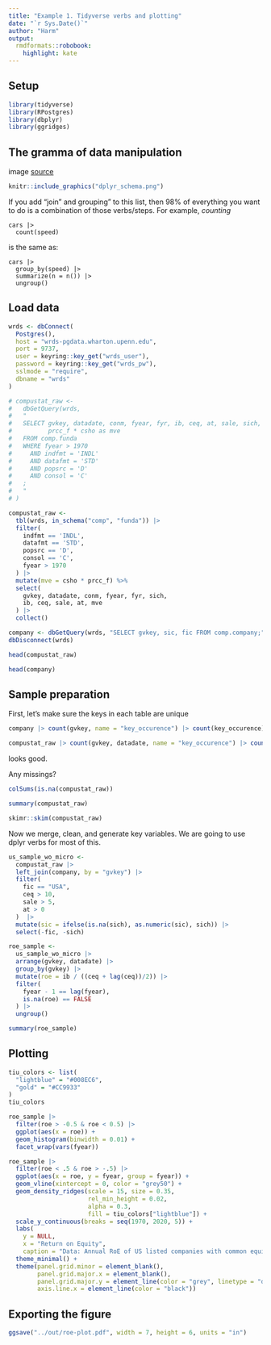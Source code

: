 ```yaml
---
title: "Example 1. Tidyverse verbs and plotting"
date: "`r Sys.Date()`"
author: "Harm"
output:
  rmdformats::robobook:
    highlight: kate
---
```


## Setup

```r
library(tidyverse)
library(RPostgres)
library(dbplyr)
library(ggridges)
```



## The gramma of data manipulation

image [source](http://perso.ens-lyon.fr/lise.vaudor/dplyr/) 

```r
knitr::include_graphics("dplyr_schema.png")
```

If you add "join" and grouping" to this list, then 98% of everything you want to do is a combination of those verbs/steps. For example, *counting*

    cars |> 
      count(speed) 

is the same as:

    cars |> 
      group_by(speed) |> 
      summarize(n = n()) |> 
      ungroup()



## Load data

```r
wrds <- dbConnect(
  Postgres(),
  host = "wrds-pgdata.wharton.upenn.edu",
  port = 9737,
  user = keyring::key_get("wrds_user"),
  password = keyring::key_get("wrds_pw"),
  sslmode = "require",
  dbname = "wrds"
)

# compustat_raw <- 
#   dbGetQuery(wrds,
#   "
#   SELECT gvkey, datadate, conm, fyear, fyr, ib, ceq, at, sale, sich,
#          prcc_f * csho as mve
#   FROM comp.funda
#   WHERE fyear > 1970 
#     AND indfmt = 'INDL'
#     AND datafmt = 'STD'
#     AND popsrc = 'D'
#     AND consol = 'C'
#   ;
#   "
# )

compustat_raw <- 
  tbl(wrds, in_schema("comp", "funda")) |> 
  filter(
    indfmt == 'INDL',
    datafmt == 'STD',
    popsrc == 'D',
    consol == 'C',
    fyear > 1970
  ) |> 
  mutate(mve = csho * prcc_f) %>%
  select(
    gvkey, datadate, conm, fyear, fyr, sich,
    ib, ceq, sale, at, mve
  ) |> 
  collect()

company <- dbGetQuery(wrds, "SELECT gvkey, sic, fic FROM comp.company;")
dbDisconnect(wrds)
```

```r
head(compustat_raw)
```

```r
head(company)
```




## Sample preparation

First, let's make sure the keys in each table are unique

```r
company |> count(gvkey, name = "key_occurence") |> count(key_occurence)
```

```r
compustat_raw |> count(gvkey, datadate, name = "key_occurence") |> count(key_occurence)
```

looks good.

Any missings?

```r
colSums(is.na(compustat_raw))
```

```r
summary(compustat_raw)
```


```r
skimr::skim(compustat_raw)
```

Now we merge, clean, and generate key variables. We are going to use dplyr verbs for most of this.

```r
us_sample_wo_micro <- 
  compustat_raw |> 
  left_join(company, by = "gvkey") |> 
  filter(
    fic == "USA",
    ceq > 10,
    sale > 5,
    at > 0
  )  |> 
  mutate(sic = ifelse(is.na(sich), as.numeric(sic), sich)) |> 
  select(-fic, -sich)

roe_sample <- 
  us_sample_wo_micro |> 
  arrange(gvkey, datadate) |> 
  group_by(gvkey) |> 
  mutate(roe = ib / ((ceq + lag(ceq))/2)) |> 
  filter(
    fyear - 1 == lag(fyear),
    is.na(roe) == FALSE
  ) |> 
  ungroup()
```

```r
summary(roe_sample)
```



## Plotting

```r
tiu_colors <- list(
  "lightblue" = "#008EC6",
  "gold" = "#CC9933"
)
tiu_colors
```

```r
roe_sample |> 
  filter(roe > -0.5 & roe < 0.5) |> 
  ggplot(aes(x = roe)) + 
  geom_histogram(binwidth = 0.01) +
  facet_wrap(vars(fyear))
```



```r
roe_sample |> 
  filter(roe < .5 & roe > -.5) |> 
  ggplot(aes(x = roe, y = fyear, group = fyear)) +
  geom_vline(xintercept = 0, color = "grey50") +
  geom_density_ridges(scale = 15, size = 0.35,
                      rel_min_height = 0.02,
                      alpha = 0.3,
                      fill = tiu_colors["lightblue"]) +
  scale_y_continuous(breaks = seq(1970, 2020, 5)) +
  labs(
    y = NULL,
    x = "Return on Equity",
    caption = "Data: Annual RoE of US listed companies with common equity greater $10mn, 1968 - 2019\nRange between -50% and 50% RoE") +
  theme_minimal() +
  theme(panel.grid.minor = element_blank(), 
        panel.grid.major.x = element_blank(),
        panel.grid.major.y = element_line(color = "grey", linetype = "dashed", size = 0.2),
        axis.line.x = element_line(color = "black"))
```



## Exporting the figure

```r
ggsave("../out/roe-plot.pdf", width = 7, height = 6, units = "in")
```

